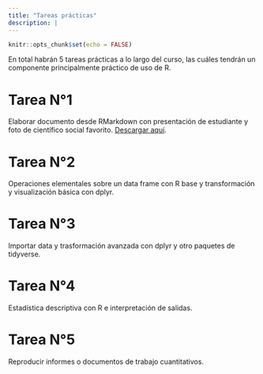 ```yaml
---
title: "Tareas prácticas"
description: |
---
```


```r
knitr::opts_chunk$set(echo = FALSE)
```

En total habrán 5 tareas prácticas a lo largo del curso, las cuáles tendrán un componente principalmente práctico de uso de R.

# Tarea N°1

Elaborar documento desde RMarkdown con presentación de estudiante y foto de científico social favorito. [Descargar aquí](tareas/tarea1/tarea1.pdf). 

# Tarea N°2

Operaciones elementales sobre un data frame con R base y transformación y visualización básica con dplyr.

# Tarea N°3

Importar data y trasformación avanzada con dplyr y otro paquetes de tidyverse.

# Tarea N°4

Estadística descriptiva con R e interpretación de salidas.

# Tarea N°5

Reproducir informes o documentos de trabajo cuantitativos. 